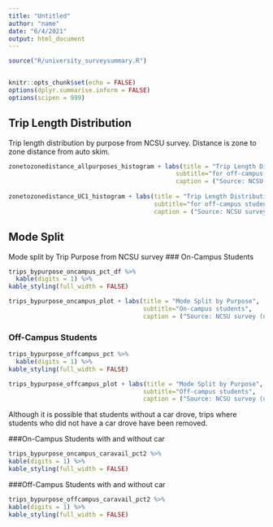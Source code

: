 ```yaml
---
title: "Untitled"
author: "name"
date: "6/4/2021"
output: html_document
---
```


```r
source("R/university_surveysummary.R")


knitr::opts_chunk$set(echo = FALSE)
options(dplyr.summarise.inform = FALSE)
options(scipen = 999)

```

## Trip Length Distribution

Trip length distribution by purpose from NCSU survey. Distance is zone to zone distance from auto skim.

```r
zonetozonedistance_allpurposes_histogram + labs(title = "Trip Length Distribution (All purposes,except UC1)", 
                                              subtitle="for off-campus students (On_campus== 0) and on-campus students (On_campus == 1) students", 
                                              caption = ("Source: NCSU survey (unweighted)"))
                                              
zonetozonedistance_UC1_histogram + labs(title = "Trip Length Distribution (UC1 Trips)", 
                                        subtitle="for off-campus students (On_campus== 0) and on-campus students (On_campus == 1) students", 
                                        caption = ("Source: NCSU survey (unweighted)"))
```

## Mode Split

Mode split by Trip Purpose from NCSU survey
### On-Campus Students
```r
trips_bypurpose_oncampus_pct_df %>%
  kable(digits = 1) %>%
kable_styling(full_width = FALSE)

trips_bypurpose_oncampus_plot + labs(title = "Mode Split by Purpose", 
                                     subtitle="On-campus students", 
                                     caption = ("Source: NCSU survey (unweighted)"))

```

### Off-Campus Students
```r
trips_bypurpose_offcampus_pct %>%
  kable(digits = 1) %>%
kable_styling(full_width = FALSE)

trips_bypurpose_offcampus_plot + labs(title = "Mode Split by Purpose", 
                                     subtitle="Off-campus students", 
                                     caption = ("Source: NCSU survey (unweighted)"))

```


Although it is possible that students without a car drove, trips where students who did not have a car drove have been removed. 

###On-Campus Students with and without car
```r
trips_bypurpose_oncampus_caravail_pct2 %>%
kable(digits = 1) %>%
kable_styling(full_width = FALSE)
```

###Off-Campus Students with and without car
```r
trips_bypurpose_offcampus_caravail_pct2 %>%
kable(digits = 1) %>%
kable_styling(full_width = FALSE)
```

